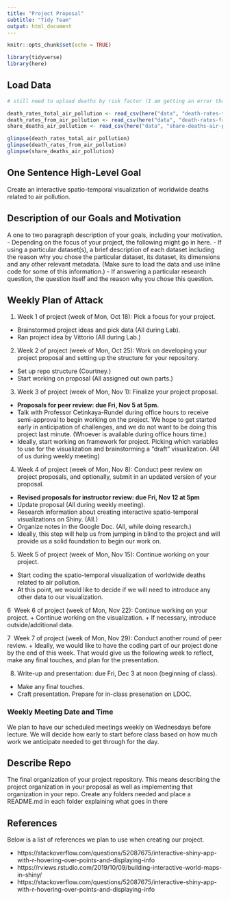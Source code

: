 ```yaml
---
title: "Project Proposal"
subtitle: "Tidy Team"
output: html_document
---
```


```r
knitr::opts_chunk$set(echo = TRUE)

library(tidyverse)
library(here)
```

## Load Data 

```r
# still need to upload deaths by risk factor (I am getting an error that says "Unexpected Response from Server, probably because the file is large)

death_rates_total_air_pollution <- read_csv(here("data", "death-rates-total-air-pollution.csv"))
death_rates_from_air_pollution <- read_csv(here("data", "death-rates-from-air-pollution.csv"))
share_deaths_air_pollution <- read_csv(here("data", "share-deaths-air-pollution.csv"))
```


```r
glimpse(death_rates_total_air_pollution)
glimpse(death_rates_from_air_pollution)
glimpse(share_deaths_air_pollution)
```

## One Sentence High-Level Goal

Create an interactive spatio-temporal visualization of worldwide deaths related to air pollution. 

## Description of our Goals and Motivation 

A one to two paragraph description of your goals, including your motivation. 
- Depending on the focus of your project, the following might go in here.
- If using a particular dataset(s), a brief description of each dataset including the reason why you chose the particular dataset, its dataset, its dimensions and any other relevant metadata. (Make sure to load the data and use inline code for some of this information.)
- If answering a particular research question, the question itself and the reason why you chose this question.

## Weekly Plan of Attack

1. Week 1 of project (week of Mon, Oct 18): Pick a focus for your project.
  + Brainstormed project ideas and pick data (All during Lab). 
  + Ran project idea by Vittorio (All during Lab.)

2. Week 2 of project (week of Mon, Oct 25): Work on developing your project proposal and setting up the structure for your repository.
  + Set up repo structure (Courtney.)
  + Start working on proposal (All assigned out own parts.)

3. Week 3 of project (week of Mon, Nov 1): Finalize your project proposal.
  + **Proposals for peer review: due Fri, Nov 5 at 5pm.**
  + Talk with Professor Cetinkaya-Rundel during office hours to receive semi-approval to begin working on the project. We hope to get started early in anticipation of challenges, and we do not want to be doing this project last minute. (Whoever is available during office hours time.)
  + Ideally, start working on framework for project. Picking which variables to use for the visualization and brainstorming a "draft" visualization. (All of us during weekly meeting)

4. Week 4 of project (week of Mon, Nov 8): Conduct peer review on project proposals, and optionally, submit in an updated version of your proposal.
  + **Revised proposals for instructor review: due Fri, Nov 12 at 5pm**
  + Update proposal (All during weekly meeting). 
  + Research information about creating interactive spatio-temporal visualizations on Shiny. (All.)
  + Organize notes in the Google Doc. (All, while doing research.)
  + Ideally, this step will help us from jumping in blind to the project and will provide us a solid foundation to begin our work on. 

5. Week 5 of project (week of Mon, Nov 15): Continue working on your project.
  + Start coding the spatio-temporal visualization of worldwide deaths related to air pollution. 
  + At this point, we would like to decide if we will need to introduce any other data to our visualization. 

6  Week 6 of project (week of Mon, Nov 22): Continue working on your project.
  + Continue working on the visualization. 
  + If necessary, introduce outside/additional data. 

7  Week 7 of project (week of Mon, Nov 29): Conduct another round of peer review.
  + Ideally, we would like to have the coding part of our project done by the end of this week. That would give us the following week to reflect, make any final touches, and plan for the presentation. 

8. Write-up and presentation: due Fri, Dec 3 at noon (beginning of class).
  + Make any final touches. 
  + Craft presentation. Prepare for in-class presenation on LDOC. 

### Weekly Meeting Date and Time 

We plan to have our scheduled meetings weekly on Wednesdays before lecture. We will decide how early to start before class based on how much work we anticipate needed to get through for the day.

## Describe Repo 

The final organization of your project repository. This means describing the project organization in your proposal as well as implementing that organization in your repo. Create any folders needed and place a README.md in each folder explaining what goes in there

## References 

Below is a list of references we plan to use when creating our project. 

* https://stackoverflow.com/questions/52087675/interactive-shiny-app-with-r-hovering-over-points-and-displaying-info
* https://rviews.rstudio.com/2019/10/09/building-interactive-world-maps-in-shiny/
* https://stackoverflow.com/questions/52087675/interactive-shiny-app-with-r-hovering-over-points-and-displaying-info

